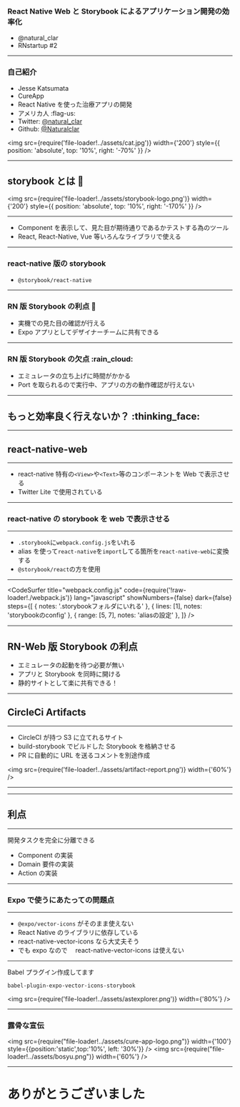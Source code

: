 


<Head>
  <Meta title="storybook-web-and-circleci"
  publishedAt={new Date()}
  />
</Head>

### React Native Web と Storybook によるアプリケーション開発の効率化

- @natural_clar
- RNstartup #2

---

### 自己紹介

- Jesse Katsumata
- CureApp
- React Native を使った治療アプリの開発
- アメリカ人 :flag-us:
- Twitter: [@natural_clar](https://twitter.com/natural_clar)
- Github: [@Naturalclar](https://github.com/Naturalclar)

<img
  src={require('file-loader!../assets/cat.jpg')}
  width={'200'}
  style={{ position: 'absolute', top: '10%', right: '-70%' }}
/>

---

## storybook とは :book:

<img
  src={require('file-loader!../assets/storybook-logo.png')}
  width={'200'}
  style={{ position: 'absolute', top: '10%', right: '-170%' }}
/>

---

- Component を表示して、見た目が期待通りであるかテストする為のツール
- React, React-Native, Vue 等いろんなライブラリで使える

---

### react-native 版の storybook

- `@storybook/react-native`

---

### RN 版 Storybook の利点 :tada:

- 実機での見た目の確認が行える
- Expo アプリとしてデザイナーチームに共有できる

---

### RN 版 Storybook の欠点 :rain_cloud:

- エミュレータの立ち上げに時間がかかる
- Port を取られるので実行中、アプリの方の動作確認が行えない

---

## もっと効率良く行えないか？ :thinking_face:

---

## react-native-web

---

- react-native 特有の`<View>`や`<Text>`等のコンポーネントを Web で表示させる
- Twitter Lite で使用されている

---

### react-native の storybook を web で表示させる

---

- `.storybook`に`webpack.config.js`をいれる
- alias を使って`react-native`を`import`してる箇所を`react-native-web`に変換する
- `@storybook/react`の方を使用

---

<CodeSurfer
  title="webpack.config.js"
  code={require('!raw-loader!./webpack.js')}
  lang="javascript"
  showNumbers={false}
  dark={false}
  steps={[
    { notes: '.storybookフォルダにいれる' },
    { lines: [1], notes: 'storybookのconfig' },
    { range: [5, 7], notes: 'aliasの設定' },
  ]}
/>

---

## RN-Web 版 Storybook の利点

- エミュレータの起動を待つ必要が無い
- アプリと Storybook を同時に開ける
- 静的サイトとして楽に共有できる！

---

## CircleCi Artifacts

---

- CircleCI が持つ S3 に立てれるサイト
- build-storybook でビルドした Storybook を格納させる
- PR に自動的に URL を送るコメントを別途作成

<img src={require('file-loader!../assets/artifact-report.png')} width={'60%'} />

---

<div style={{ width: '80%', height: '80%' }}>
  <CodeSurfer
    title="config.yml"
    code={require('!raw-loader!./config.yml')}
    lang="yml"
    showNumbers={false}
    dark
    steps={[
      { notes: 'circleciのConfigファイル' },
      { range: [1, 3], notes: 'storybookの作成' },
      { range: [4, 5], notes: 'artifactに設定' },
      { range: [6, 8], notes: 'PRにコメントするスクリプト' },
    ]}
  />
</div>

---

## 利点

---

開発タスクを完全に分離できる

- Component の実装
- Domain 要件の実装
- Action の実装

---

### Expo で使うにあたっての問題点

---

- `@expo/vector-icons` がそのまま使えない
- React Native のライブラリに依存している
- react-native-vector-icons なら大丈夫そう
- でも expo なので　 react-native-vector-icons は使えない

---

Babel プラグイン作成してます

`babel-plugin-expo-vector-icons-storybook`

<img src={require('file-loader!../assets/astexplorer.png')} width={'80%'} />

---

### 露骨な宣伝

<img 
  src={require("file-loader!../assets/cure-app-logo.png")} 
  width={'100'} 
  style={{position:'static',top:'10%', left: '30%'}}
/>
<img src={require("file-loader!../assets/bosyu.png")} width={'60%'} />

---

# ありがとうございました
